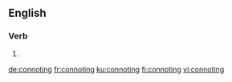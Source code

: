 ==English==

===Verb===
{{head|en|present participle}}

# {{present participle of|connote|lang=en|nocat=1}}

[[de:connoting]]
[[fr:connoting]]
[[ku:connoting]]
[[fi:connoting]]
[[vi:connoting]]